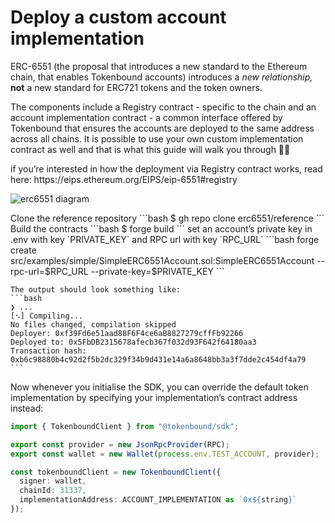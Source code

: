 
# Deploy a custom account implementation

ERC-6551 (the proposal that introduces a new standard to the Ethereum chain, that enables Tokenbound accounts) introduces a *new relationship,* **not** a new standard for ERC721 tokens and the token owners.

The components include a Registry contract - specific to the chain and an account implementation contract - a common interface offered by Tokenbound that ensures the accounts are deployed to the same address across all chains. It is possible to use your own custom implementation contract as well and that is what this guide will walk you through 🚶‍♀️

<Callout type="info">
if you’re interested in how the deployment via Registry contract works, read here: https://eips.ethereum.org/EIPS/eip-6551#registry
</Callout>

![erc6551 diagram](https://i.imgur.com/alujCO4.png)

<Steps>
  <Step title="Setup">
    Clone the reference repository
    ```bash
    $ gh repo clone erc6551/reference
    ```
    Build the contracts
    ```bash
    $ forge build
    ```
  </Step>
  <Step title="Deploy">
    set an account’s private key in .env with key `PRIVATE_KEY` and RPC url with key `RPC_URL`
    ```bash
    forge create src/examples/simple/SimpleERC6551Account.sol:SimpleERC6551Account --rpc-url=$RPC_URL --private-key=$PRIVATE_KEY
    ```

    The output should look something like:
    ```bash
    ❯ ...
    [⠢] Compiling...
    No files changed, compilation skipped
    Deployer: 0xf39Fd6e51aad88F6F4ce6aB8827279cffFb92266
    Deployed to: 0x5FbDB2315678afecb367f032d93F642f64180aa3
    Transaction hash: 0xb6c98880b4c92d2f5b2dc329f34b9d431e14a6a8648bb3a3f7dde2c454df4a79
    ```
  </Step>
</Steps>


Now whenever you initialise the SDK, you can override the default token implementation by specifying your implementation’s contract address instead:

```typescript
import { TokenboundClient } from "@tokenbound/sdk";

export const provider = new JsonRpcProvider(RPC);
export const wallet = new Wallet(process.env.TEST_ACCOUNT, provider);

const tokenboundClient = new TokenboundClient({
  signer: wallet,
  chainId: 31337,
  implementationAddress: ACCOUNT_IMPLEMENTATION as `0x${string}`
});
```
